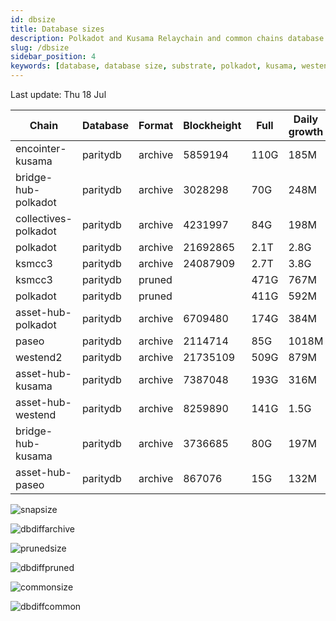 ```yaml
---
id: dbsize
title: Database sizes
description: Polkadot and Kusama Relaychain and common chains database sizes
slug: /dbsize
sidebar_position: 4
keywords: [database, database size, substrate, polkadot, kusama, westend]
---
```



Last update: Thu 18 Jul

| Chain    | Database   | Format | Blockheight | Full         | Daily growth |
| ------------------------| ----------- | -------- | ------- | ---------- | ----- | 
| encointer-kusama | paritydb | archive | 5859194 | 110G | 185M |
| bridge-hub-polkadot | paritydb | archive | 3028298 | 70G | 248M |
| collectives-polkadot | paritydb | archive | 4231997 | 84G | 198M |
| polkadot | paritydb | archive | 21692865 | 2.1T | 2.8G |
| ksmcc3 | paritydb | archive | 24087909 | 2.7T | 3.8G |
| ksmcc3 | paritydb | pruned |  | 471G | 767M |
| polkadot | paritydb | pruned |  | 411G | 592M |
| asset-hub-polkadot | paritydb | archive | 6709480 | 174G | 384M |
| paseo | paritydb | archive | 2114714 | 85G | 1018M |
| westend2 | paritydb | archive | 21735109 | 509G | 879M |
| asset-hub-kusama | paritydb | archive | 7387048 | 193G | 316M |
| asset-hub-westend | paritydb | archive | 8259890 | 141G | 1.5G |
| bridge-hub-kusama | paritydb | archive | 3736685 | 80G | 197M |
| asset-hub-paseo | paritydb | archive | 867076 | 15G | 132M |

![snapsize](/img/archivesize.png)

![dbdiffarchive](/img/dbdiffrelay.png)

![prunedsize](/img/prunedsize.png)

![dbdiffpruned](/img/dbdiffpruned.png)

![commonsize](/img/commonsize.png)

![dbdiffcommon](/img/dbdiffcommon.png)
